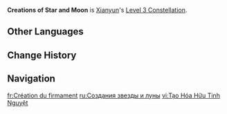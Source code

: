 {{Constellation Infobox
|image         = Constellation Creations of Star and Moon.png
|character     = Xianyun
|level         = 3
|description   = Increases the Level of [[Stars Gather at Dusk]] by 3.<br>Maximum upgrade level is 15.
|scale_att1    = 
|scale_att2    = 
|utility1      = Talent Level Increase
|utility2      = Elemental Burst Level Increase
}}
'''Creations of Star and Moon''' is [[Xianyun]]'s [[Level 3 Constellation]].
<!--
==Gameplay Notes==
--><!--
==Preview==
{Preview
|file = Creations of Star and Moon Preview
}
-->
==Other Languages==
{{Other Languages
|en      = Creations of Star and Moon
|zhs     = 造化有星月
|zhs_rm  = Zàohuà Yǒu Xīngyuè
|zht     = 造化有星月
|zht_rm  = Zàohuà Yǒu Xīngyuè
|zh_tl   = 
|ja      = 造化に在りし星月
|ja_rm   = Zouka ni Arishi Seigetsu
|ja_tl   = 
|ko      = 별과 달의 조화
|ko_rm   = 
|ko_tl   = 
|es      = Creaciones lunastrales
|es_tl   = Moonstar Creations
|fr      = Création du firmament
|fr_tl   = Creation of the Firmament
|ru      = Создания звезды и луны
|ru_tl   = Creations of Star and Moon
|th      = Creations of Star and Moon
|vi      = Tạo Hóa Hữu Tinh Nguyệt
|vi_tl   = 
|de      = Schöpfung von Stern und Mond
|de_tl   = Creation of Star and Moon
|id      = Creations of Star and Moon
|pt      = Criações das Estrelas e da Lua
|pt_tl   = 
|tr      = Gök Kubbenin Yaratılışı
|tr_tl   = 
|it      = Genesi astrolunare
|it_tl   = Astrolunar Genesis
}}

==Change History==
{{Change History|4.4}}

==Navigation==
{{Talent Navbox|Xianyun}}

[[fr:Création du firmament]]
[[ru:Создания звезды и луны]]
[[vi:Tạo Hóa Hữu Tinh Nguyệt]]
